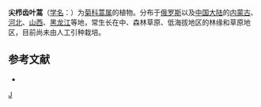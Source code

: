 {{Speciesbox
| taxon = Artemisia medioxima
| binomial_authority = Krasch.
}}

'''尖栉齿叶蒿'''（[[学名|学名]]：{{lang|la|''Artemisia medioxima''}}）为[[菊科|菊科]][[蒿属|蒿属]]的植物。分布于[[俄罗斯|俄罗斯]]以及[[中国大陆|中国大陆]]的[[内蒙古|内蒙古]]、[[河北|河北]]、[[山西|山西]]、[[黑龙江|黑龙江]]等地，常生长在中、森林草原、低海拔地区的林缘和草原地区，目前尚未由人工引种栽培。

== 参考文献 ==
<div class="references-small">
* {{cite web| url =http://www.bioinfo.cn/db05/KmzwSpecies.php?action=view&id=4136| title =尖栉齿叶蒿| work =《中国高等植物数据库全库》| publisher =中国科学院微生物研究所| author =昆明植物研究所| accessdate =2009-02-24| deadurl =yes| archiveurl =https://web.archive.org/web/20160305091438/http://www.bioinfo.cn/db05/KmzwSpecies.php?action=view&id=4136| archivedate =2016-03-05}}
</div>
{{Taxonbar|from=Q11038342}}

[[Category:蒿属|J]]